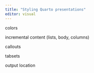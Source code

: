 ```yaml
---
title: "Styling Quarto presentations"
editor: visual
---
```




colors

incremental content (lists, body, columns)

callouts

tabsets

output location
